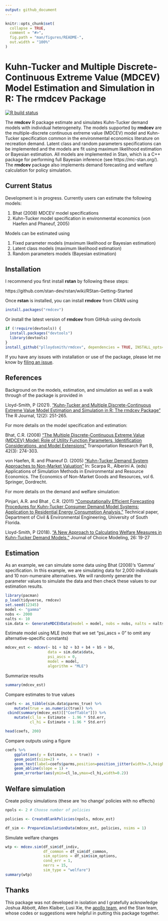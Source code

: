 ```yaml
---
output: github_document
---
```


```r
knitr::opts_chunk$set(
  collapse = TRUE,
  comment = "#>",
  fig.path = "man/figures/README-",
  out.width = "100%"
)
```

# Kuhn-Tucker and Multiple Discrete-Continuous Extreme Value (MDCEV) Model Estimation and Simulation in R: The rmdcev Package

<!-- badges: start -->
[![R build status](https://github.com/plloydsmith/rmdcev/workflows/R-CMD-check/badge.svg)](https://github.com/plloydsmith/rmdcev/actions)
<!-- badges: end -->

The **rmdcev** R package estimate and simulates Kuhn-Tucker demand models with individual heterogeneity. The models supported by **rmdcev** are the multiple-discrete continuous extreme value (MDCEV) model and Kuhn-Tucker specification common in the environmental economics literature on recreation demand. Latent class and random parameters specifications can be implemented and the models are fit using maximum likelihood estimation or Bayesian estimation. All models are implemented in Stan, which is a C++ package for performing full Bayesian inference (see https://mc-stan.org/). The **rmdcev** package also implements demand forecasting and welfare calculation for policy simulation.

## Current Status

Development is in progress. Currently users can estimate the following models:

1. Bhat (2008) MDCEV model specifications
2. Kuhn-Tucker model specification in environmental economics (von Haefen and Phaneuf, 2005)

Models can be estimated using

1. Fixed parameter models (maximum likelihood or Bayesian estimation)
2. Latent class models (maximum likelihood estimation)
3. Random parameters models (Bayesian estimation)

## Installation

I recommend you first install **rstan** by following these steps:

https://github.com/stan-dev/rstan/wiki/RStan-Getting-Started

Once **rstan** is installed, you can install **rmdcev** from CRAN using

``` r
install.packages("rmdcev")
```

Or install the latest version of **rmdcev** from GitHub using devtools

``` r
if (!require(devtools)) {
  install.packages("devtools")
  library(devtools)
}
install_github("plloydsmith/rmdcev", dependencies = TRUE, INSTALL_opts="--no-multiarch")
```

If you have any issues with installation or use of the package, please let me know by [filing an issue](https://github.com/plloydsmith/rmdcev/issues).

## References

Background on the models, estimation, and simulation as well as a walk through of the package is provided in

Lloyd-Smith, P (2021). ["Kuhn-Tucker and Multiple Discrete-Continuous Extreme Value Model Estimation and Simulation in R: The rmdcev Package"](https://doi.org/10.32614/RJ-2021-015) The R Journal, 12(2): 251-265.

For more details on the model specification and estimation:

Bhat, C.R. (2008) ["The Multiple Discrete-Continuous Extreme Value (MDCEV) Model: Role of Utility Function Parameters, Identification Considerations, and Model Extensions"](https://www.sciencedirect.com/science/article/pii/S0191261507000677) Transportation Research Part B, 42(3): 274-303.

von Haefen, R. and Phaneuf D. (2005) ["Kuhn-Tucker Demand System Approaches to Non-Market Valuation"](https://link.springer.com/chapter/10.1007/1-4020-3684-1_8) In: Scarpa R., Alberini A. (eds) Applications of Simulation Methods in Environmental and Resource Economics. The Economics of Non-Market Goods and Resources, vol 6. Springer, Dordrecht.

For more details on the demand and welfare simulation:

Pinjari, A.R. and Bhat , C.R. (2011) ["Computationally Efficient Forecasting Procedures for Kuhn-Tucker Consumer Demand Model Systems: Application to Residential Energy Consumption Analysis."](https://www.caee.utexas.edu/prof/bhat/MDCEV_Forecasting.html) Technical paper, Department of Civil & Environmental Engineering, University of South Florida.

Lloyd-Smith, P (2018). ["A New Approach to Calculating Welfare Measures in Kuhn-Tucker Demand Models."](https://www.sciencedirect.com/science/article/pii/S1755534517300994) Journal of Choice Modeling, 26: 19-27

## Estimation

As an example, we can simulate some data using Bhat (2008)'s 'Gamma' specification. In this example, we are simulating data for 2,000 individuals and 10 non-numeraire alternatives. We will randomly generate the parameter values to simulate the data and then check these values to our estimation results.

```r
library(pacman)
p_load(tidyverse, rmdcev)
set.seed(12345)
model <- "gamma"
nobs <- 2000
nalts <- 10
sim.data <- GenerateMDCEVData(model = model, nobs = nobs, nalts = nalts)
```

Estimate model using MLE (note that we set "psi_ascs = 0" to omit any alternative-specific constants)
``` r
mdcev_est <- mdcev(~ b1 + b2 + b3 + b4 + b5 + b6,
				   data = sim.data$data,
				   psi_ascs = 0,
				   model = model,
				   algorithm = "MLE")
```

Summarize results
``` r
summary(mdcev_est)
```


Compare estimates to true values
``` r
coefs <- as_tibble(sim.data$parms_true) %>%
	mutate(true = as.numeric(true)) %>%
 cbind(summary(mdcev_est)[["CoefTable"]]) %>%
	mutate(cl_lo = Estimate - 1.96 * Std.err,
		   cl_hi = Estimate + 1.96 * Std.err)

head(coefs, 200)
```

Compare outputs using a figure
```r
coefs %>%
	ggplot(aes(y = Estimate, x = true))  +
	geom_point(size=2) +
	geom_text(label=coefs$parms,position=position_jitter(width=.5,height=1)) +
	geom_abline(slope = 1) +
	geom_errorbar(aes(ymin=cl_lo,ymax=cl_hi,width=0.2))
```


## Welfare simulation

Create policy simulations (these are 'no change' policies with no effects)
```r
npols <- 2 # Choose number of policies

policies <-	CreateBlankPolicies(npols, mdcev_est)

df_sim <- PrepareSimulationData(mdcev_est, policies, nsims = 1) 
```

Simulate welfare changes
```r
wtp <- mdcev.sim(df_sim$df_indiv, 
				 df_common = df_sim$df_common, 
				 sim_options = df_sim$sim_options,
				 cond_err = 1, 
				 nerrs = 15, 
				 sim_type = "welfare")
summary(wtp)
```

## Thanks

This package was not developed in isolation and I gratefully acknowledge Joshua Abbott, Allen Klaiber, Lusi Xie, the [apollo team](http://www.apollochoicemodelling.com/), and the Stan team, whose codes or suggestions were helpful in putting this package together.

